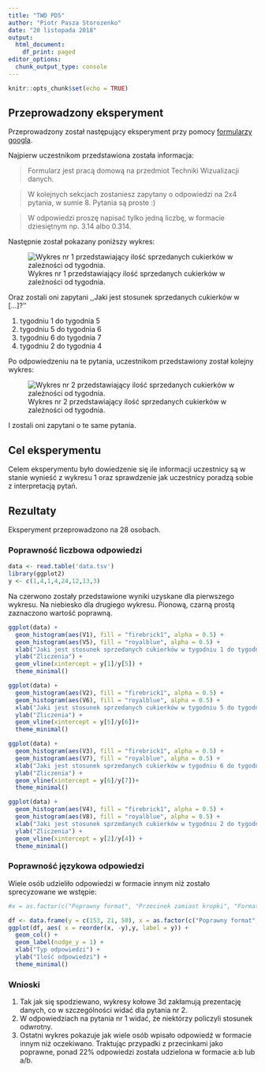 ```yaml
---
title: "TWD PD5"
author: "Piotr Pasza Storozenko"
date: "20 listopada 2018"
output:
  html_document:
    df_print: paged
editor_options: 
  chunk_output_type: console
---
```


```r
knitr::opts_chunk$set(echo = TRUE)
```

## Przeprowadzony eksperyment
Przeprowadzony został następujący eksperyment przy pomocy [formularzy googla](https://goo.gl/forms/8gyFRLWfUkU1rrw13).

Najpierw uczestnikom przedstawiona została informacja:

> Formularz jest pracą domową na przedmiot Techniki Wizualizacji danych. 

> W kolejnych sekcjach zostaniesz zapytany o odpowiedzi na 2x4 pytania, w sumie 8. Pytania są proste :)

> W odpowiedzi  proszę napisać tylko jedną liczbę, w formacie dziesiętnym np. 3.14 albo 0.314.

Następnie został pokazany poniższy wykres:

![Wykres nr 1 przedstawiający ilość sprzedanych cukierków w zależności od tygodnia.](wykres1.png)

Oraz zostali oni zapytani ,,Jaki jest stosunek sprzedanych cukierków w [...]?''

1. tygodniu 1 do tygodnia 5
2. tygodniu 5 do tygodnia 6
3. tygodniu 6 do tygodnia 7
4. tygodniu 2 do tygodnia 4

Po odpowiedzeniu na te pytania, uczestnikom przedstawiony został kolejny wykres:

![Wykres nr 2 przedstawiający ilość sprzedanych cukierków w zależności od tygodnia.](ladny.png)

I zostali oni zapytani o te same pytania.

## Cel eksperymentu

Celem eksperymentu było dowiedzenie się ile informacji uczestnicy są w stanie wynieść z wykresu 1 oraz sprawdzenie jak uczestnicy poradzą sobie z interpretacją pytań.

## Rezultaty

Eksperyment przeprowadzono na 28 osobach.

### Poprawność liczbowa odpowiedzi
```r
data <- read.table('data.tsv')
library(ggplot2)
y <- c(1,4,1,4,24,12,13,3)
```
Na czerwono zostały przedstawione wyniki uzyskane dla pierwszego wykresu. Na niebiesko dla drugiego wykresu. Pionową, czarną prostą zaznaczono wartość poprawną.

```r
ggplot(data) +
  geom_histogram(aes(V1), fill = "firebrick1", alpha = 0.5) +
  geom_histogram(aes(V5), fill = "royalblue", alpha = 0.5) +
  xlab("Jaki jest stosunek sprzedanych cukierków w tygodniu 1 do tygodnia 5?") +
  ylab("Zliczenia") +
  geom_vline(xintercept = y[1]/y[5]) +
  theme_minimal()

ggplot(data) +
  geom_histogram(aes(V2), fill = "firebrick1", alpha = 0.5) +
  geom_histogram(aes(V6), fill = "royalblue", alpha = 0.5) +
  xlab("Jaki jest stosunek sprzedanych cukierków w tygodniu 5 do tygodnia 6?") +
  ylab("Zliczenia") +
  geom_vline(xintercept = y[5]/y[6])+
  theme_minimal()

ggplot(data) +
  geom_histogram(aes(V3), fill = "firebrick1", alpha = 0.5) +
  geom_histogram(aes(V7), fill = "royalblue", alpha = 0.5) +
  xlab("Jaki jest stosunek sprzedanych cukierków w tygodniu 6 do tygodnia 7?") +
  ylab("Zliczenia") +
  geom_vline(xintercept = y[6]/y[7])+
  theme_minimal()

ggplot(data) +
  geom_histogram(aes(V4), fill = "firebrick1", alpha = 0.5) +
  geom_histogram(aes(V8), fill = "royalblue", alpha = 0.5) +
  xlab("Jaki jest stosunek sprzedanych cukierków w tygodniu 2 do tygodnia 4?") +
  ylab("Zliczenia") +
  geom_vline(xintercept = y[2]/y[4]) +
  theme_minimal()
```

### Poprawność językowa odpowiedzi

Wiele osób udzieliło odpowiedzi w formacie innym niż zostało sprecyzowane we wstępie:

```r
#x = as.factor(c("Poprawny format", "Przecinek zamiast kropki", "Format a:b lub a/b"))

df <- data.frame(y = c(153, 21, 50), x = as.factor(c("Poprawny format", "Przecinek zamiast kropki", "Format a:b lub a/b")))
ggplot(df, aes( x = reorder(x, -y),y, label = y)) +
  geom_col() +
  geom_label(nudge_y = 1) +
  xlab("Typ odpowiedzi") +
  ylab("Ilość odpowiedzi") +
  theme_minimal()

```

### Wnioski

1. Tak jak się spodziewano, wykresy kołowe 3d zakłamują prezentację danych, co w szczególności widać dla pytania nr 2.
2. W odpowiedziach na pytania nr 1 widać, że niektórzy policzyli stosunek odwrotny.
3. Ostatni wykres pokazuje jak wiele osób wpisało odpowiedź w formacie innym niż oczekiwano. Traktując przypadki z przecinkami jako poprawne, ponad 22\% odpowiedzi została udzielona w formacie a:b lub a/b.